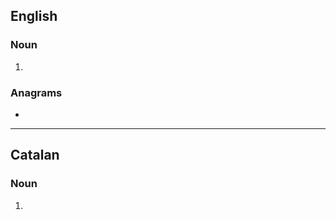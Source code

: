 ==English==

===Noun===
{{head|en|noun form}}

# {{plural of|en|perfumer}}

===Anagrams===
* {{anagrams|en|a=eefmprrsu|prefemurs}}

----

==Catalan==

===Noun===
{{head|ca|noun form}}

# {{plural of|ca|perfumer}}